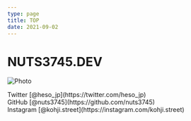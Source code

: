 ```yaml
---
type: page
title: TOP
date: 2021-09-02
---
```


# NUTS3745.DEV



<Image
  src="/images/undraw_beer_xg5f.png"
  alt="Photo"
  width={1125}
  height={750}
  priority
  className="next-image"
/>


<div>
  Twitter [@heso_jp](https://twitter.com/heso_jp)<br />
  GitHub [@nuts3745](https://github.com/nuts3745)<br />
  Instagram [@kohji.street](https://instagram.com/kohji.street)<br />
</div>

